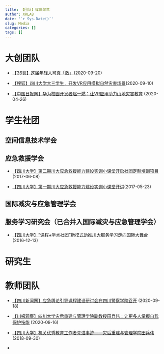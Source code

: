 ```yaml
---
title: 【团队】媒体聚焦
author: XRLAB
date: '`r Sys.Date()`'
slug: Media
categories: []
tags: []
---
```



# 大创团队
- [【36氪】这届年轻人可真「敢」](https://mp.weixin.qq.com/s?__biz=MzI2NDk5NzA0Mw==&mid=2247665963&idx=1&sn=9d800c6dc1d7c2879c8574c5d56b608c&chksm=eaa818f7dddf91e109143a9815bd3c22ca256aa351bb3c304720601f392e85ef82375e8e9f18&mpshare=1&scene=1&srcid=0920x4rVVBYA17cj7aV0R84b&sharer_sharetime=1600575770164&sharer_shareid=9ad4442e971d05e1d4bfe9c5faa851e7&key=a1d17b2e5fa79092823ddcf66933c4fe179c2cfaae90f47709b092ff4d6134236130de21ca4161290e91cb097ff8f487014b8635428885f70ac33aa53c9bab4c9b8b13ba7307b42b30feb4bb8f91d759238339dda72c0b19c755f8a2e9814b5d8a95264286476e091a338834e8a29445cf2957f7c906706adc79e9806425f88d&ascene=1&uin=MjU5NDQxNjMwMA%3D%3D&devicetype=Windows+10+x64&version=6300002f&lang=zh_CN&exportkey=AownK44iMSrKVfGK%2FfbGeG8%3D&pass_ticket=28qt9buyYIpGRNXQlaxhyWxqoI9SNz3AYNfc0bOu6JzNu5ADLBsmEgAPgoQOL5%2Bn&wx_header=0)(2020-09-20)

- [【搜狐】四川大学大三学生，开发VR应用模拟自然灾害场景](四川大学大三学生，开发VR应用模拟自然灾害场景)(2020-09-10)

- [【中国日报网】华为校园开发者赵一燃：让VR应用助力山地灾害教育](https://baijiahao.baidu.com/s?id=1665033675613665363&wfr=spider&for=pc) (2020-04-26)


# 学生社团
## 空间信息技术学会

## 应急救援学会
- [【四川大学】第二期川大应急救援能力建设实训小课堂开启社团定制培训项目](http://news.scu.edu.cn/info/1138/21005.htm)(2017-06-08)

- [【四川大学】第一期川大应急救援能力建设实训小课堂开讲](http://news.scu.edu.cn/info/1138/20993.htm)(2017-05-23)

## 国际减灾与应急管理学会

## 服务学习研究会（已合并入国际减灾与应急管理学会）
- [【四川大学】“课程+学术社团”新模式助推川大服务学习走向国际大舞台](http://news.scu.edu.cn/info/1138/21057.htm)(2016-12-13)



# 研究生

# 教师团队
- [【四川新闻网】应急舆论引导课程建设研讨会在四川警察学院召开](http://magazine.newssc.org/system/20200918/001107255.html) (2020-09-18)

- [【川报观察】四川大学灾后重建与管理学院副教授田兵伟：让更多人掌握自我保护技能](https://cbgc.scol.com.cn/news/370416) (2020-09-16)

- [【四川大学】机关优秀教育工作者先进事迹——灾后重建与管理学院田兵伟](http://jgdw.scu.edu.cn/info/1005/1526.htm)(2018-09-30)

- 
